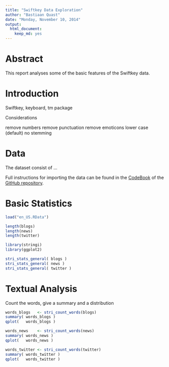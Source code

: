 ```yaml
---
title: "Swiftkey Data Exploration"
author: "Bastiaan Quast"
date: "Monday, November 10, 2014"
output:
  html_document:
    keep_md: yes
---
```


# Abstract
This report analyses some of the basic features of the Swiftkey data.

# Introduction

Swiftkey, keyboard, tm package

Considerations

remove numbers
remove punctuation
remove emoticons
lower case (default)
no stemming



# Data
The dataset consist of ...

Full instructions for importing the data can be found in the [CodeBook](https://github.com/bquast/Data-Science-Capstone/blob/master/CodeBook.md) of the [GitHub repository](https://github.com/bquast/Data-Science-Capstone).

# Basic Statistics

```r
load("en_US.RData")
```

```r
length(blogs)
length(news)
length(twitter)
```

```r
library(stringi)
library(ggplot2)
```

```r
stri_stats_general( blogs )
stri_stats_general( news )
stri_stats_general( twitter )
```

# Textual Analysis
Count the words, give a summary and a distribution
```r
words_blogs   <- stri_count_words(blogs)
summary( words_blogs )
qplot(   words_blogs )
```

```r
words_news    <- stri_count_words(news)
summary( words_news )
qplot(   words_news )
```

```r
words_twitter <- stri_count_words(twitter)
summary( words_twitter )
qplot(   words_twitter )
```